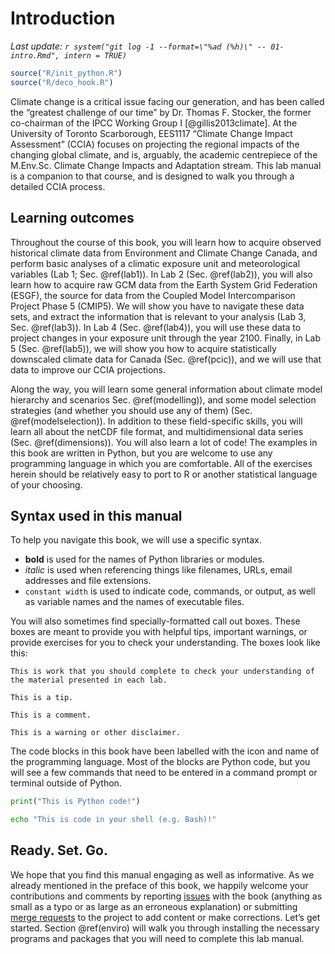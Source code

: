 # Introduction {#intro}

_Last update: `r system("git log -1 --format=\"%ad (%h)\" -- 01-intro.Rmd", intern = TRUE)`_

```r
source("R/init_python.R")
source("R/deco_hook.R")
```

Climate change is a critical issue facing our generation, and has been called the "greatest challenge of our time" by Dr. Thomas F. Stocker, the former co-chairman of the IPCC Working Group I [@gillis2013climate]. At the University of Toronto Scarborough, EES1117 "Climate Change Impact Assessment" (CCIA) focuses on projecting the regional impacts of the changing global climate, and is, arguably, the academic centrepiece of the M.Env.Sc. Climate Change Impacts and Adaptation stream. This lab manual is a companion to that course, and is designed to walk you through a detailed CCIA process.

## Learning outcomes

Throughout the course of this book, you will learn how to acquire observed historical climate data from Environment and Climate Change Canada, and perform basic analyses of a climatic exposure unit and meteorological variables (Lab 1; Sec. \@ref(lab1)). In Lab 2 (Sec. \@ref(lab2)), you will also learn how to acquire raw GCM data from the Earth System Grid Federation (ESGF), the source for data from the Coupled Model Intercomparison Project Phase 5 (CMIP5). We will show you have to navigate these data sets, and extract the information that is relevant to your analysis (Lab 3, Sec. \@ref(lab3)). In Lab 4 (Sec. \@ref(lab4)), you will use these data to project changes in your exposure unit through the year 2100. Finally, in Lab 5 (Sec. \@ref(lab5)), we will show you how to acquire statistically downscaled climate data for Canada (Sec. \@ref(pcic)), and we will use that data to improve our CCIA projections.

Along the way, you will learn some general information about climate model hierarchy and scenarios Sec. \@ref(modelling)), and some model selection strategies (and whether you should use any of them) (Sec. \@ref(modelselection)). In addition to these field-specific skills, you will learn all about the netCDF file format, and multidimensional data series (Sec. \@ref(dimensions)). You will also learn a lot of code! The examples in this book are written in Python, but you are welcome to use any programming language in which you are comfortable. All of the exercises herein should be relatively easy to port to R or another statistical language of your choosing. 

## Syntax used in this manual

To help you navigate this book, we will use a specific syntax.

- **bold** is used for the names of Python libraries or modules.
- _italic_ is used when referencing things like filenames, URLs, email addresses and file extensions. 
- `constant width` is used to indicate code, commands, or output, as well as variable names and the names of executable files.

You will also sometimes find specially-formatted call out boxes. These boxes are meant to provide you with helpful tips, important warnings, or provide exercises for you to check your understanding. The boxes look like this:

```block
This is work that you should complete to check your understanding of the material presented in each lab.
```

```block
This is a tip.
```

```block
This is a comment.
```

```block
This is a warning or other disclaimer.
```

The code blocks in this book have been labelled with the icon and name of the programming language. Most of the blocks are Python code, but you will see a few commands that need to be entered in a command prompt or terminal outside of Python. 

```python
print("This is Python code!")
```

```bash
echo "This is code in your shell (e.g. Bash)!"
```


## Ready. Set. Go.

We hope that you find this manual engaging as well as informative. As we already mentioned in the preface of this book, we happily welcome your contributions and comments by reporting [issues](https://gitlab.com/claut/man_ccia/issues) with the book (anything as small as a typo or as large as an erroneous explanation) or submitting [merge requests](https://gitlab.com/claut/man_ccia/merge_requests) to the project to add content or make corrections. Let's get started. Section \@ref(enviro) will walk you through installing the necessary programs and packages that you will need to complete this lab manual. 

